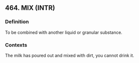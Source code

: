 ## 464. MIX (INTR)
### Definition
To be combined with another liquid or granular substance.

### Contexts
The milk has poured out and mixed with dirt, you cannot drink it.

